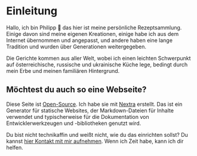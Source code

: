 # Einleitung

Hallo, ich bin Philipp 👋 das hier ist meine persönliche Rezeptsammlung. Einige davon sind meine eigenen Kreationen, einige habe ich aus dem Internet übernommen und angepasst, und andere haben eine lange Tradition und wurden über Generationen weitergegeben.

Die Gerichte kommen aus aller Welt, wobei ich einen leichten Schwerpunkt auf österreichische, russische und ukrainische Küche lege, bedingt durch mein Erbe und meinen familiären Hintergrund.

## Möchtest du auch so eine Webseite?

Diese Seite ist [Open-Source](https://nextra.site). Ich habe sie mit [Nextra](https://nextra.site) erstellt. Das ist ein Generator für statische Websites, der Markdown-Dateien für Inhalte verwendet und typischerweise für die Dokumentation von Entwicklerwerkzeugen und -bibliotheken genutzt wird.

Du bist nicht technikaffin und weißt nicht, wie du das einrichten sollst? Du kannst [hier Kontakt mit mir aufnehmen](https://twitter.com/philipp_parzer). Wenn ich Zeit habe, kann ich dir helfen.
